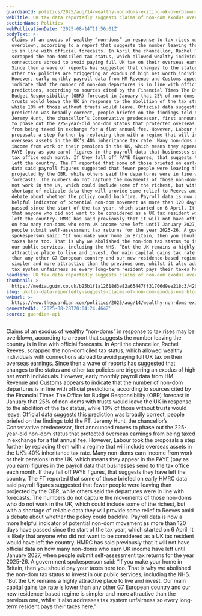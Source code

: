 ```yaml
---
guardianId: politics/2025/aug/14/wealthy-non-doms-exiting-uk-overblown-hmrc
webTitle: UK tax data reportedly suggests claims of non-dom exodus overblown
sectionName: Politics
webPublicationDate: '2025-08-14T11:56:01Z'
bodyText: >-
  Claims of an exodus of wealthy “non-doms” in response to tax rises may be
  overblown, according to a report that suggests the number leaving the country
  is in line with official forecasts. In April the chancellor, Rachel Reeves,
  scrapped the non-domiciled tax status, which allowed wealthy individuals with
  connections abroad to avoid paying full UK tax on their overseas earnings.
  Since then a wave of reports has suggested that changes to the status and
  other tax policies are triggering an exodus of high net worth individuals.
  However, early monthly payroll data from HM Revenue and Customs appears to
  indicate that the number of non-dom departures is in line with official
  predictions, according to sources cited by the Financial Times The Office for
  Budget Responsibility (OBR) forecast in January that 25% of non-doms with
  trusts would leave the UK in response to the abolition of the tax status,
  while 10% of those without trusts would leave. Official data suggests this
  prediction was broadly correct, people briefed on the findings told the FT.
  Jeremy Hunt, the chancellor’s Conservative predecessor, first announced moves
  to phase out the 225-year-old non-dom status that protected overseas earnings
  from being taxed in exchange for a flat annual fee. However, Labour took the
  proposals a step further by replacing them with a regime that will include
  overseas assets in the UK’s 40% inheritance tax rate. Many non-doms earn
  income from work or their pensions in the UK, which means they appear in the
  PAYE (pay as you earn) figures in the payroll data that businesses send to the
  tax office each month. If they fall off PAYE figures, that suggests they have
  left the country. The FT reported that some of those briefed on early HMRC
  data said payroll figures suggested that fewer people were leaving than
  projected by the OBR, while others said the departures were in line with
  forecasts. The numbers do not capture the movements of those non-doms who do
  not work in the UK, which could include some of the richest, but with a
  shortage of reliable data they will provide some relief to Reeves amid a
  debate about whether the policy could backfire. Payroll data is now a more
  helpful indicator of potential non-dom movement as more than 120 days have
  passed since the start of the tax year, which started on 6 April. It is likely
  that anyone who did not want to be considered as a UK tax resident would have
  left the country. HMRC has said previously that it will not have official data
  on how many non-doms who earn UK income have left until January 2027, when
  people submit self-assessment tax returns for the year 2025-26. A government
  spokesperson said: “If you make your home in Britain, then you should pay your
  taxes here too. That is why we abolished the non-dom tax status to invest in
  our public services, including the NHS. “But the UK remains a highly
  attractive place to live and invest. Our main capital gains tax rate is lower
  than any other G7 European country and our new residence-based regime is
  simpler and more attractive than the previous one, whilst it also addresses
  tax system unfairness so every long-term resident pays their taxes here.”
headline: UK tax data reportedly suggests claims of non-dom exodus overblown
thumbnail: >-
  https://media.guim.co.uk/b25b1f1a12618d3e82a65447ff31706d9ee218c3/426_0_4800_3840/500.jpg
slug: uk-tax-data-reportedly-suggests-claims-of-non-dom-exodus-overblown
webUrl: >-
  https://www.theguardian.com/politics/2025/aug/14/wealthy-non-doms-exiting-uk-overblown-hmrc
generatedAt: '2025-08-28T20:04:24.464Z'
source: guardian-api
---
```

Claims of an exodus of wealthy “non-doms” in response to tax rises may be overblown, according to a report that suggests the number leaving the country is in line with official forecasts. In April the chancellor, Rachel Reeves, scrapped the non-domiciled tax status, which allowed wealthy individuals with connections abroad to avoid paying full UK tax on their overseas earnings. Since then a wave of reports has suggested that changes to the status and other tax policies are triggering an exodus of high net worth individuals. However, early monthly payroll data from HM Revenue and Customs appears to indicate that the number of non-dom departures is in line with official predictions, according to sources cited by the Financial Times The Office for Budget Responsibility (OBR) forecast in January that 25% of non-doms with trusts would leave the UK in response to the abolition of the tax status, while 10% of those without trusts would leave. Official data suggests this prediction was broadly correct, people briefed on the findings told the FT. Jeremy Hunt, the chancellor’s Conservative predecessor, first announced moves to phase out the 225-year-old non-dom status that protected overseas earnings from being taxed in exchange for a flat annual fee. However, Labour took the proposals a step further by replacing them with a regime that will include overseas assets in the UK’s 40% inheritance tax rate. Many non-doms earn income from work or their pensions in the UK, which means they appear in the PAYE (pay as you earn) figures in the payroll data that businesses send to the tax office each month. If they fall off PAYE figures, that suggests they have left the country. The FT reported that some of those briefed on early HMRC data said payroll figures suggested that fewer people were leaving than projected by the OBR, while others said the departures were in line with forecasts. The numbers do not capture the movements of those non-doms who do not work in the UK, which could include some of the richest, but with a shortage of reliable data they will provide some relief to Reeves amid a debate about whether the policy could backfire. Payroll data is now a more helpful indicator of potential non-dom movement as more than 120 days have passed since the start of the tax year, which started on 6 April. It is likely that anyone who did not want to be considered as a UK tax resident would have left the country. HMRC has said previously that it will not have official data on how many non-doms who earn UK income have left until January 2027, when people submit self-assessment tax returns for the year 2025-26. A government spokesperson said: “If you make your home in Britain, then you should pay your taxes here too. That is why we abolished the non-dom tax status to invest in our public services, including the NHS. “But the UK remains a highly attractive place to live and invest. Our main capital gains tax rate is lower than any other G7 European country and our new residence-based regime is simpler and more attractive than the previous one, whilst it also addresses tax system unfairness so every long-term resident pays their taxes here.”

